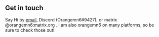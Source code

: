 ## Get in touch

Say Hi by [email](mailto:me@orangemn6.xyz), Discord \(Orangemn6#9427), or matrix @orangemn6:matrix.org . I am also orangemn6 on many platforms, so be sure to check those out!